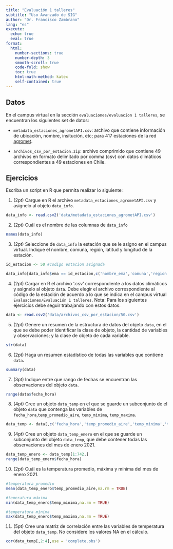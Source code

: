 ```yaml
---
title: "Evaluación 1 talleres"
subtitle: "Uso Avanzado de SIG"
author: "Dr. Francisco Zambrano"
lang: "es"
execute:
  echo: true
  eval: true
format:
  html:
    number-sections: true
    number-depth: 3
    smooth-scroll: true
    code-fold: show
    toc: true
    html-math-method: katex
    self-contained: true
---
```


## Datos

En el campus virtual en la sección `evaluaciones/evaluacion 1 talleres`, se encuentran los siguientes set de datos:

- `metadata_estaciones_agrometAPI.csv`: archivo que contiene información de ubicación, nombre, insitución, etc; para 417 estaciones de la red [agromet](https://www.agromet.cl). 

- `archivos_csv_por_estacion.zip`: archivo comprimido que contiene 49 archivos en formato delimitado por comma (csv) con datos climáticos correspondientes a 49 estaciones en Chile.

## Ejercicios

Escriba un script en R que permita realizar lo siguiente:

1. (2pt) Cargue en R el archivo `metadata_estaciones_agrometAPI.csv` y asignelo al objeto `data_info`.

```r
data_info <- read.csv2('data/metadata_estaciones_agrometAPI.csv')
```

2. (2pt) Cuál es el nombre de las columnas de `data_info`

```r
names(data_info)
```

3. (2pt) Seleccione de `data_info` la estación que se le asigno en el campus virtual. Indique el nombre, comuna, región, latitud y longitud de la estación.

```r
id_estacion <- 50 #codigo estacion asignada

data_info[data_info$ema == id_estacion,c('nombre_ema','comuna','region','latitud','longitud')]

```


4. (2pt) Cargar en R el archivo '.csv' correspondiente a los datos climáticos y asignelo al objeto `data`. Debe elegir el archivo correspondiente al código de la estación de acuerdo a lo que se indica en el campus virtual `Evaluaciones/Evaluación 1 talleres`. Nota: Para los siguientes ejercicios debe seguir trabajando con estos datos.

```r

data <- read.csv2('data/archivos_csv_por_estacion/50.csv')
```


5. (2pt) Genere un resumen de la estructura de datos del objeto `data`, en el que se debe poder identificar la clase de objeto, la cantidad de variables y observaciones; y la clase de objeto de cada variable.

```r
str(data)
```


6. (2pt) Haga un resumen estadístico de todas las variables que contiene `data`.

```r
summary(data)
```


7. (3pt) Indique entre que rango de fechas se encuentran las observaciones del objeto `data`.

```r
range(data$fecha_hora)
```

8. (4pt) Cree un objeto `data_temp` en el que se guarde un subconjunto de el objeto `data` que contenga las variables de `fecha_hora`,`temp_promedio_aire`, `temp_minima`, `temp_maxima`.

```r
data_temp <- data[,c('fecha_hora','temp_promedio_aire','temp_minima','temp_maxima')]
```


9. (4pt) Cree un objeto `data_temp_enero` en el que se guarde un subconjunto del objeto `data_temp`, que debe contener todas las observaciones del mes de enero 2021.

```r
data_temp_enero <- data_temp[1:742,]
range(data_temp_enero$fecha_hora)
```

10. (2pt) Cuál es la temperatura promedio, máxima y mínima del mes de enero 2021.

```r
#temperatura promedio
mean(data_temp_enero$temp_promedio_aire,na.rm = TRUE)

#temeratura máxima
min(data_temp_enero$temp_minima,na.rm = TRUE)

#temperatura mínima
max(data_temp_enero$temp_maxima,na.rm = TRUE)
```

11. (5pt) Cree una matriz de correlación entre las variables de temperatura del objeto `data_temp`. No considere los valores NA en el cálculo.

```r
cor(data_temp[,2:4],use = 'complete.obs')
```





